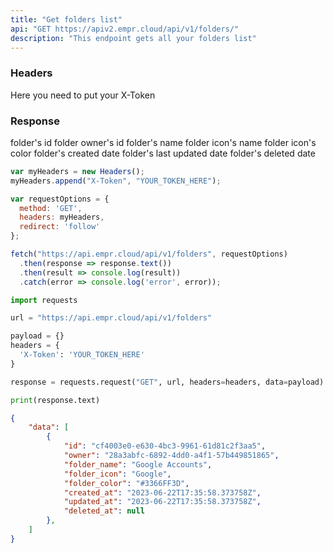 ```yaml
---
title: "Get folders list"
api: "GET https://apiv2.empr.cloud/api/v1/folders/"
description: "This endpoint gets all your folders list"
---
```


### Headers

<ParamField body="X-Token" type="string">
  Here you need to put your X-Token
</ParamField>


### Response

<ResponseField name="id" type="string">
  folder's id
</ResponseField>

<ResponseField name="owner" type="string">
  folder owner's id
</ResponseField>

<ResponseField name="folder_name" type="string">
  folder's name
</ResponseField>

<ResponseField name="folder_icon" type="string">
  folder icon's name
</ResponseField>

<ResponseField name="folder_color" type="string">
  folder icon's color
</ResponseField>

<ResponseField name="created_at" type="string">
  folder's created date
</ResponseField>

<ResponseField name="updated_at" type="string">
  folder's last updated date
</ResponseField>

<ResponseField name="deleted_ad" type="string or null">
  folder's deleted date
</ResponseField>

<RequestExample >

```js JavaScript
var myHeaders = new Headers();
myHeaders.append("X-Token", "YOUR_TOKEN_HERE");

var requestOptions = {
  method: 'GET',
  headers: myHeaders,
  redirect: 'follow'
};

fetch("https://api.empr.cloud/api/v1/folders", requestOptions)
  .then(response => response.text())
  .then(result => console.log(result))
  .catch(error => console.log('error', error));
```
```python Python
import requests

url = "https://api.empr.cloud/api/v1/folders"

payload = {}
headers = {
  'X-Token': 'YOUR_TOKEN_HERE'
}

response = requests.request("GET", url, headers=headers, data=payload)

print(response.text)
```

</RequestExample>

<ResponseExample>

```json Response
{
    "data": [
        {
            "id": "cf4003e0-e630-4bc3-9961-61d81c2f3aa5",
            "owner": "28a3abfc-6892-4dd0-a4f1-57b449851865",
            "folder_name": "Google Accounts",
            "folder_icon": "Google",
            "folder_color": "#3366FF3D",
            "created_at": "2023-06-22T17:35:58.373758Z",
            "updated_at": "2023-06-22T17:35:58.373758Z",
            "deleted_at": null
        },
    ]
}
```

</ResponseExample>
